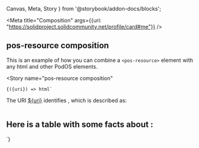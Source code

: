 
  Canvas,
  Meta,
  Story
} from '@storybook/addon-docs/blocks';

<Meta
  title="Composition"
  args={{uri: "https://solidproject.solidcommunity.net/profile/card#me"}}
/>


## pos-resource composition

This is an example of how you can combine a `<pos-resource>` element with any html and other PodOS elements.

<Canvas
  withSource="open">
  <Story
    name="pos-resource composition"
  >
    {({uri}) => html`
<pos-resource uri=${uri}>
    The URI <a href="${uri}">${uri}</a> identifies <strong/><pos-label /></strong>, which is described as:
    <blockquote style="display: grid; grid-auto-flow: column; grid-gap: 1rem;">
        <div><pos-picture style="--width: 150px; --height: 150px;" /></div>
        <div><pos-description /></div>
    </blockquote>
    <div>
      <h2>Here is a table with some facts about <span><pos-label /></span>:</h2>
      <pos-literals />
    </div>
</pos-resource>
    `}
  </Story>
</Canvas>
